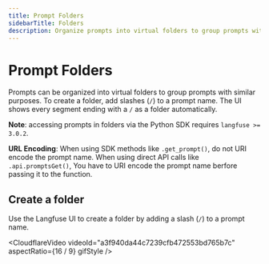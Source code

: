 ```yaml
---
title: Prompt Folders
sidebarTitle: Folders
description: Organize prompts into virtual folders to group prompts with similar purposes.
---
```


# Prompt Folders

Prompts can be organized into virtual folders to group prompts with similar purposes.
To create a folder, add slashes (`/`) to a prompt name. The UI shows every segment ending with a `/` as a folder automatically.

<Callout type="info">

**Note**: accessing prompts in folders via the Python SDK requires `langfuse >= 3.0.2`.

**URL Encoding**: When using SDK methods like `.get_prompt()`, do not URI encode the prompt name. When using direct API calls like `.api.promptsGet()`, You have to URI encode the prompt name berfore passing it to the function.

</Callout>

## Create a folder

Use the Langfuse UI to create a folder by adding a slash (`/`) to a prompt name.

<CloudflareVideo
  videoId="a3f940da44c7239cfb472553bd765b7c"
  aspectRatio={16 / 9}
  gifStyle
/>
